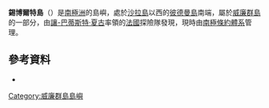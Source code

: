 {{coord|65|11|S|64|11|W|display=title}}

'''錫博爾特島'''（{{lang-en|Thiébault Island}}）是[[南極洲|南極洲]]的島嶼，處於[[沙拉島|沙拉島]]以西的[[彼德曼島|彼德曼島]]南端，屬於[[威廉群島|威廉群島]]的一部分，由[[讓-巴蒂斯特·夏古|讓-巴蒂斯特·夏古]]率領的[[法國|法國]]探險隊發現，現時由[[南極條約體系|南極條約體系]]管理。

==參考資料==
*{{usgs-gazetteer}}

{{DEFAULTSORT:Thiébault Island}}
[[Category:威廉群島島嶼|Category:威廉群島島嶼]]


{{WilhelmArchipelago-geo-stub}}